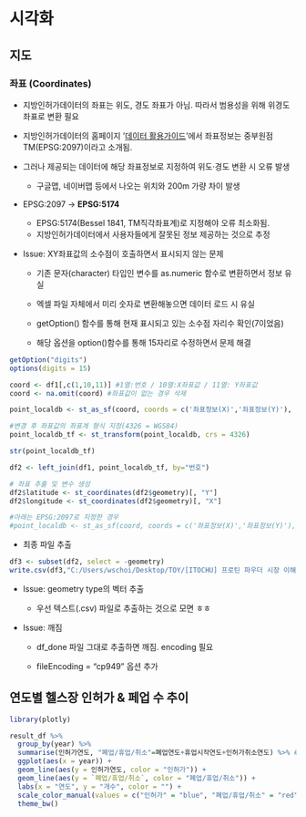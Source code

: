 # 시각화

## 지도

### 좌표 (Coordinates)

-   지방인허가데이터의 좌표는 위도, 경도 좌표가 아님. 따라서 범용성을 위해 위경도 좌표로 변환 필요

<!-- -->

-   지방인허가데이터의 홈페이지 '[데이터 활용가이드](https://www.localdata.go.kr/portal/portalDataGuide.do?menuNo=30002)'에서 좌표정보는 중부원점TM(EPSG:2097)이라고 소개됨.

-   그러나 제공되는 데이터에 해당 좌표정보로 지정하여 위도·경도 변환 시 오류 발생

    -   구글맵, 네이버맵 등에서 나오는 위치와 200m 가량 차이 발생

-   EPSG:2097 → **EPSG:5174**

    -   EPSG:5174(Bessel 1841, TM직각좌표계)로 지정해야 오류 최소화됨.
    -   지방인허가데이터에서 사용자들에게 잘못된 정보 제공하는 것으로 추정

-   Issue: XY좌표값의 소수점이 호출하면서 표시되지 않는 문제

    -   기존 문자(character) 타입인 변수를 as.numeric 함수로 변환하면서 정보 유실

    -   엑셀 파일 자체에서 미리 숫자로 변환해놓으면 데이터 로드 시 유실

    -   getOption() 함수를 통해 현재 표시되고 있는 소수점 자리수 확인(7이었음)

    -   해당 옵션을 option()함수를 통해 15자리로 수정하면서 문제 해결

```r
getOption("digits")
options(digits = 15)
```

```r
coord <- df1[,c(1,10,11)] #1열:번호 / 10열:X좌표값 / 11열: Y좌표값 
coord <- na.omit(coord) #좌표값이 없는 경우 삭제

point_localdb <- st_as_sf(coord, coords = c('좌표정보(X)','좌표정보(Y)'), crs = '+proj=tmerc +lat_0=38 +lon_0=127.0028902777778 +k=1 +x_0=200000 +y_0=500000 +ellps=bessel +units=m +no_defs +towgs84=-115.80,474.99,674.11,1.16,-2.31,-1.63,6.43')

#변경 후 좌표값의 좌표계 형식 지정(4326 = WGS84)
point_localdb_tf <- st_transform(point_localdb, crs = 4326)

str(point_localdb_tf)

df2 <- left_join(df1, point_localdb_tf, by="번호") 

# 좌표 추출 및 변수 생성
df2$latitude <- st_coordinates(df2$geometry)[, "Y"]
df2$longitude <- st_coordinates(df2$geometry)[, "X"]
```

```r
#아래는 EPSG:2097로 지정한 경우
#point_localdb <- st_as_sf(coord, coords = c('좌표정보(X)','좌표정보(Y)'), crs = '+proj=tmerc +lat_0=38 +lon_0=127 +k=1 +x_0=200000 +y_0=500000 +ellps=bessel +units=m +no_defs +towgs84=-115.80,474.99,674.11,1.16,-2.31,-1.63,6.43')
```

-   최종 파일 추출

```r
df3 <- subset(df2, select = -geometry)
write.csv(df3,"C:/Users/wschoi/Desktop/TOY/[ITOCHU] 프로틴 파우더 시장 이해를 위한 소비자조사/지방인허가데이터/헬스장_위도경도추가.csv", fileEncoding = "cp949")
```

-   Issue: geometry type의 벡터 추출

    -   우선 텍스트(.csv) 파일로 추출하는 것으로 모면 ㅎㅎ

-   Issue: 깨짐

    -   df_done 파일 그대로 추출하면 깨짐. encoding 필요

    -   fileEncoding = "cp949" 옵션 추가

## 연도별 헬스장 인허가 & 페업 수 추이

```r
library(plotly)

result_df %>% 
  group_by(year) %>%
  summarise(인허가연도, "폐업/휴업/취소"=폐업연도+휴업시작연도+인허가취소연도) %>% #폐업/휴업/취소 연도 합산
  ggplot(aes(x = year)) +
  geom_line(aes(y = 인허가연도, color = "인허가")) +
  geom_line(aes(y = `폐업/휴업/취소`, color = "폐업/휴업/취소")) +
  labs(x = "연도", y = "개수", color = "") +
  scale_color_manual(values = c("인허가" = "blue", "폐업/휴업/취소" = "red")) +
  theme_bw()
```
